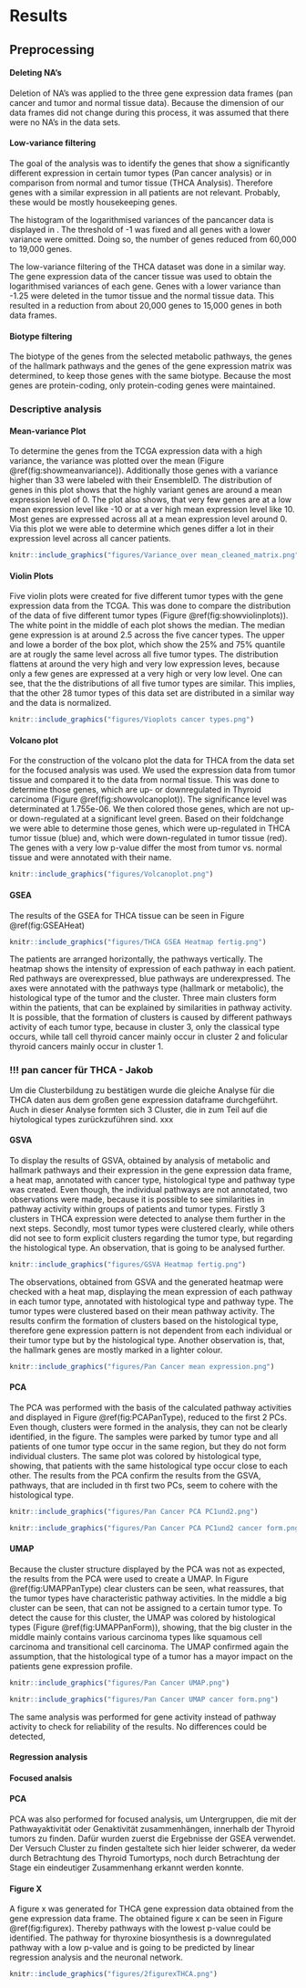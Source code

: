 # Results

## Preprocessing

#### Deleting NA's

Deletion of NA's was applied to the three gene expression data frames (pan cancer and tumor and normal tissue data). Because the dimension of our data frames did not change during this process, it was assumed that there were no NA's in the data sets.

#### Low-variance filtering

The goal of the analysis was to identify the genes that show a significantly different expression in certain tumor types (Pan cancer analysis) or in comparison from normal and tumor tissue (THCA Analysis). Therefore genes with a similar expression in all patients are not relevant. Probably, these would be mostly housekeeping genes.

The histogram of the logarithmised variances of the pancancer data is displayed in \ref{xxx welche figure --> noch keine Überschrift}. The threshold of -1 was fixed and all genes with a lower variance were omitted. Doing so, the number of genes reduced from 60,000 to 19,000 genes.

The low-variance filtering of the THCA dataset was done in a similar way. The gene expression data of the cancer tissue was used to obtain the logarithmised variances of each gene. Genes with a lower variance than -1.25 were deleted in the tumor tissue and the normal tissue data. This resulted in a reduction from about 20,000 genes to 15,000 genes in both data frames.

#### Biotype filtering

The biotype of the genes from the selected metabolic pathways, the genes of the hallmark pathways and the genes of the gene expression matrix was determined, to keep those genes with the same biotype. Because the most genes are protein-coding, only protein-coding genes were maintained.

### Descriptive analysis

#### Mean-variance Plot

To determine the genes from the TCGA expression data with a high variance, the variance was plotted over the mean (Figure \@ref(fig:showmeanvariance)). Additionally those genes with a variance higher than 33 were labeled with their EnsembleID. The distribution of genes in this plot shows that the highly variant genes are around a mean expression level of 0. The plot also shows, that very few genes are at a low mean expression level like -10 or at a ver high mean expression level like 10. Most genes are expressed across all at a mean expression level around 0. Via this plot we were able to determine which genes differ a lot in their expression level across all cancer patients.

```r

knitr::include_graphics("figures/Variance_over mean_cleaned_matrix.png")

```

#### Violin Plots

Five violin plots were created for five different tumor types with the gene expression data from the TCGA. This was done to compare the distribution of the data of five different tumor types (Figure \@ref(fig:showviolinplots)). The white point in the middle of each plot shows the median. The median gene expression is at around 2.5 across the five cancer types. The upper and lowe a border of the box plot, which show the 25% and 75% quantile are at rougly the same level across all five tumor types. The distribution flattens at around the very high and very low expression leves, because only a few genes are expressed at a very high or very low level. One can see, that the the distributions of all five tumor types are similar. This implies, that the other 28 tumor types of this data set are distributed in a similar way and the data is normalized. 

```r

knitr::include_graphics("figures/Vioplots cancer types.png")

```

#### Volcano plot

For the construction of the volcano plot the data for THCA from the data set for the focused analysis was used. We used the expression data from tumor tissue and compared it to the data from normal tissue. This was done to determine those genes, which are up- or downregulated in Thyroid carcinoma (Figure \@ref(fig:showvolcanoplot)). The significance level was determinated at 1.755e-06. We then colored those genes, which are not up- or down-regulated at a significant level green. Based on their foldchange we were able to determine those genes, which were up-regulated in THCA tumor tissue (blue) and, which were down-regulated in tumor tissue (red). The genes with a very low p-value differ the most from tumor vs. normal tissue and were annotated with their name. 

```r

knitr::include_graphics("figures/Volcanoplot.png")

```

#### GSEA

The results of the GSEA for THCA tissue can be seen in Figure \@ref(fig:GSEAHeat)

```r

knitr::include_graphics("figures/THCA GSEA Heatmap fertig.png")
```

The patients are arranged horizontally, the pathways vertically. The heatmap shows the intensity of expression of each pathway in each patient. Red pathways are overexpressed, blue pathways are underexpressed. The axes were annotated with the pathways type (hallmark or metabolic), the histological type of the tumor and the cluster. Three main clusters form within the patients, that can be explained by similarities in pathway activity. It is possible, that the formation of clusters is caused by different pathways activity of each tumor type, because in cluster 3, only the classical type occurs, while tall cell thyroid cancer mainly occur in cluster 2 and folicular thyroid cancers mainly occur in cluster 1.

### !!! pan cancer für THCA - Jakob

Um die Clusterbildung zu bestätigen wurde die gleiche Analyse für die THCA daten aus dem großen gene expression dataframe durchgeführt. Auch in dieser Analyse formten sich 3 Cluster, die in zum Teil auf die hiytological types zurückzuführen sind. xxx

#### GSVA

To display the results of GSVA, obtained by analysis of metabolic and hallmark pathways and their expression in the gene expression data frame, a heat map, annotated with cancer type, histological type and pathway type was created. Even though, the individual pathways are not annotated, two observations were made, because it is possible to see similarities in pathway activity within groups of patients and tumor types. Firstly 3 clusters in THCA expression were detected to analyse them further in the next steps. Secondly, most tumor types were clustered clearly, while others did not see to form explicit clusters regarding the tumor type, but regarding the histological type. An observation, that is going to be analysed further.

```r

knitr::include_graphics("figures/GSVA Heatmap fertig.png")
```

The observations, obtained from GSVA and the generated heatmap were checked with a heat map, displaying the mean expression of each pathway in each tumor type, annotated with histological type and pathway type. The tumor types were clustered based on their mean pathway activity. The results confirm the formation of clusters based on the histological type, therefore gene expression pattern is not dependent from each individual or their tumor type but by the histological type. Another observation is, that, the hallmark genes are mostly marked in a lighter colour.

```r

knitr::include_graphics("figures/Pan Cancer mean expression.png")
```

#### PCA

The PCA was performed with the basis of the calculated pathway activities and displayed in Figure \@ref(fig:PCAPanType), reduced to the first 2 PCs. Even though, clusters were formed in the analysis, they can not be clearly identified, in the figure. The samples were parked by tumor type and all patients of one tumor type occur in the same region, but they do not form individual clusters. The same plot was colored by histological type, showing, that patients with the same histological type occur close to each other. The results from the PCA confirm the results from the GSVA, pathways, that are included in th first two PCs, seem to cohere with the histological type.

```r

knitr::include_graphics("figures/Pan Cancer PCA PC1und2.png")
```

```r

knitr::include_graphics("figures/Pan Cancer PCA PC1und2 cancer form.png")
```

#### UMAP

Because the cluster structure displayed by the PCA was not as expected, the results from the PCA were used to create a UMAP. In Figure \@ref(fig:UMAPPanType) clear clusters can be seen, what reassures, that the tumor types have characteristic pathway activities. In the middle a big cluster can be seen, that can not be assigned to a certain tumor type. To detect the cause for this cluster, the UMAP was colored by histological types (Figure \@ref(fig:UMAPPanForm)), showing, that the big cluster in the middle mainly contains various carcinoma types like squamous cell carcinoma and transitional cell carcinoma. The UMAP confirmed again the assumption, that the histological type of a tumor has a mayor impact on the patients gene expression profile.

```r

knitr::include_graphics("figures/Pan Cancer UMAP.png")
```

```r

knitr::include_graphics("figures/Pan Cancer UMAP cancer form.png")
```

The same analysis was performed for gene activity instead of pathway activity to check for reliability of the results. No differences could be detected,

#### Regression analysis

#### Focused analsis

#### PCA

PCA was also performed for focused analysis, um Untergruppen, die mit der Pathwayaktivität oder Genaktivität zusammenhängen, innerhalb der Thyroid tumors zu finden. Dafür wurden zuerst die Ergebnisse der GSEA verwendet. Der Versuch Cluster zu finden gestaltete sich hier leider schwerer, da weder durch Betrachtung des Thyroid Tumortyps, noch durch Betrachtung der Stage ein eindeutiger Zusammenhang erkannt werden konnte.

#### Figure X

A figure x was generated for THCA gene expression data obtained from the gene expression data frame. The obtained figure x can be seen in Figure \@ref(fig:figurex). Thereby pathways with the lowest p-value could be identified. The pathway for thyroxine biosynthesis is a downregulated pathway with a low p-value and is going to be predicted by linear regression analysis and the neuronal network.

```r

knitr::include_graphics("figures/2figurexTHCA.png")
```
